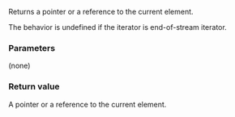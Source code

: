 {{cpp/iterator/istream_iterator/title|operator*, operator-&gt;}}
{{cpp/iterator/istream_iterator/navbar}}
{{dcl begin}}
{{dcl |num=1|
const T&amp; operator*() const;
}}
{{dcl |num=2|1=
const T* operator-&gt;() const;
}}
{{dcl end}}

Returns a pointer or a reference to the current element.

The behavior is undefined if the iterator is end-of-stream iterator.

===Parameters===
(none)

===Return value===
A pointer or a reference to the current element.

{{cpp/impldef exception}}

{{langlinks|ja|zh}}